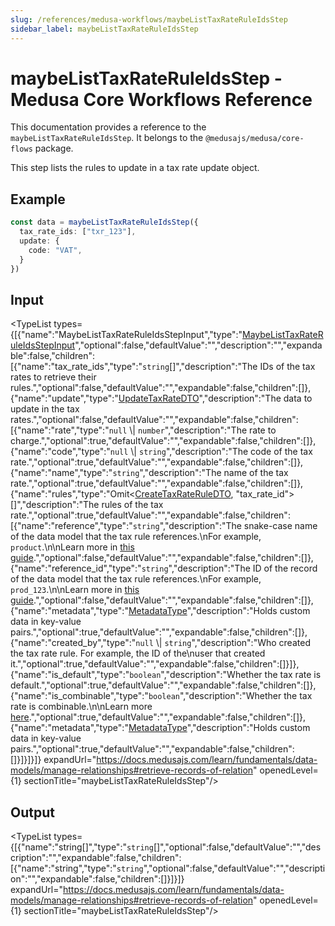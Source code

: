 ```yaml
---
slug: /references/medusa-workflows/maybeListTaxRateRuleIdsStep
sidebar_label: maybeListTaxRateRuleIdsStep
---
```



# maybeListTaxRateRuleIdsStep - Medusa Core Workflows Reference

This documentation provides a reference to the `maybeListTaxRateRuleIdsStep`. It belongs to the `@medusajs/medusa/core-flows` package.

This step lists the rules to update in a tax rate update object.

## Example

```ts
const data = maybeListTaxRateRuleIdsStep({
  tax_rate_ids: ["txr_123"],
  update: {
    code: "VAT",
  }
})
```

## Input

<TypeList types={[{"name":"MaybeListTaxRateRuleIdsStepInput","type":"[MaybeListTaxRateRuleIdsStepInput](../../../../types/core_flows.MaybeListTaxRateRuleIdsStepInput/page.mdx)","optional":false,"defaultValue":"","description":"","expandable":false,"children":[{"name":"tax_rate_ids","type":"`string`[]","description":"The IDs of the tax rates to retrieve their rules.","optional":false,"defaultValue":"","expandable":false,"children":[]},{"name":"update","type":"[UpdateTaxRateDTO](../../../../../tax/interfaces/tax.UpdateTaxRateDTO/page.mdx)","description":"The data to update in the tax rates.","optional":false,"defaultValue":"","expandable":false,"children":[{"name":"rate","type":"`null` \\| `number`","description":"The rate to charge.","optional":true,"defaultValue":"","expandable":false,"children":[]},{"name":"code","type":"`null` \\| `string`","description":"The code of the tax rate.","optional":true,"defaultValue":"","expandable":false,"children":[]},{"name":"name","type":"`string`","description":"The name of the tax rate.","optional":true,"defaultValue":"","expandable":false,"children":[]},{"name":"rules","type":"Omit&#60;[CreateTaxRateRuleDTO](../../../../../tax/interfaces/tax.CreateTaxRateRuleDTO/page.mdx), \"tax_rate_id\"&#62;[]","description":"The rules of the tax rate.","optional":true,"defaultValue":"","expandable":false,"children":[{"name":"reference","type":"`string`","description":"The snake-case name of the data model that the tax rule references.\nFor example, `product`.\n\nLearn more in [this guide](https://docs.medusajs.com/resources/commerce-modules/tax/tax-rates-and-rules#override-tax-rates-with-rules).","optional":false,"defaultValue":"","expandable":false,"children":[]},{"name":"reference_id","type":"`string`","description":"The ID of the record of the data model that the tax rule references.\nFor example, `prod_123`.\n\nLearn more in [this guide](https://docs.medusajs.com/resources/commerce-modules/tax/tax-rates-and-rules#override-tax-rates-with-rules).","optional":false,"defaultValue":"","expandable":false,"children":[]},{"name":"metadata","type":"[MetadataType](../../../../../tax/types/tax.MetadataType/page.mdx)","description":"Holds custom data in key-value pairs.","optional":true,"defaultValue":"","expandable":false,"children":[]},{"name":"created_by","type":"`null` \\| `string`","description":"Who created the tax rate rule. For example, the ID of the\nuser that created it.","optional":true,"defaultValue":"","expandable":false,"children":[]}]},{"name":"is_default","type":"`boolean`","description":"Whether the tax rate is default.","optional":true,"defaultValue":"","expandable":false,"children":[]},{"name":"is_combinable","type":"`boolean`","description":"Whether the tax rate is combinable.\n\nLearn more [here](https://docs.medusajs.com/resources/commerce-modules/tax/tax-rates-and-rules#combinable-tax-rates).","optional":true,"defaultValue":"","expandable":false,"children":[]},{"name":"metadata","type":"[MetadataType](../../../../../tax/types/tax.MetadataType/page.mdx)","description":"Holds custom data in key-value pairs.","optional":true,"defaultValue":"","expandable":false,"children":[]}]}]}]} expandUrl="https://docs.medusajs.com/learn/fundamentals/data-models/manage-relationships#retrieve-records-of-relation" openedLevel={1} sectionTitle="maybeListTaxRateRuleIdsStep"/>

## Output

<TypeList types={[{"name":"string[]","type":"`string`[]","optional":false,"defaultValue":"","description":"","expandable":false,"children":[{"name":"string","type":"`string`","optional":false,"defaultValue":"","description":"","expandable":false,"children":[]}]}]} expandUrl="https://docs.medusajs.com/learn/fundamentals/data-models/manage-relationships#retrieve-records-of-relation" openedLevel={1} sectionTitle="maybeListTaxRateRuleIdsStep"/>
